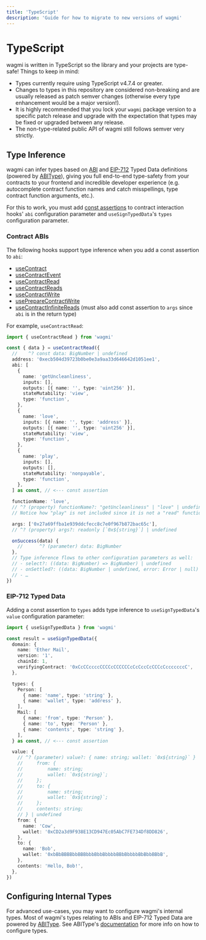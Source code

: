 ```yaml
---
title: 'TypeScript'
description: 'Guide for how to migrate to new versions of wagmi'
---
```


# TypeScript

wagmi is written in TypeScript so the library and your projects are type-safe! Things to keep in mind:

- Types currently require using TypeScript v4.7.4 or greater.
- Changes to types in this repository are considered non-breaking and are usually released as patch semver changes (otherwise every type enhancement would be a major version!).
- It is highly recommended that you lock your `wagmi` package version to a specific patch release and upgrade with the expectation that types may be fixed or upgraded between any release.
- The non-type-related public API of wagmi still follows semver very strictly.

## Type Inference

wagmi can infer types based on [ABI](https://docs.soliditylang.org/en/v0.8.15/abi-spec.html#json) and [EIP-712](https://eips.ethereum.org/EIPS/eip-712) Typed Data definitions (powered by [ABIType](https://github.com/wagmi-dev/abitype)), giving you full end-to-end type-safety from your contracts to your frontend and incredible developer experience (e.g. autocomplete contract function names and catch misspellings, type contract function arguments, etc.).

For this to work, you must add [const assertions](https://www.typescriptlang.org/docs/handbook/release-notes/typescript-3-4.html#const-assertions) to contract interaction hooks' `abi` configuration parameter and `useSignTypedData`'s `types` configuration parameter.

### Contract ABIs

The following hooks support type inference when you add a const assertion to `abi`:

- [useContract](/docs/hooks/useContract)
- [useContractEvent](/docs/hooks/useContractEvent)
- [useContractRead](/docs/hooks/useContractRead)
- [useContractReads](/docs/hooks/useContractReads)
- [useContractWrite](/docs/hooks/useContractWrite)
- [usePrepareContractWrite](/docs/hooks/usePrepareContractWrite)
- [useContractInfiniteReads](/docs/hooks/useContractInfiniteReads) (must also add const assertion to `args` since `abi` is in the return type)

For example, `useContractRead`:

```ts
import { useContractRead } from 'wagmi'

const { data } = useContractRead({
  //    ^? const data: BigNumber | undefined
  address: '0xecb504d39723b0be0e3a9aa33d646642d1051ee1',
  abi: [
    {
      name: 'getUncleanliness',
      inputs: [],
      outputs: [{ name: '', type: 'uint256' }],
      stateMutability: 'view',
      type: 'function',
    },
    {
      name: 'love',
      inputs: [{ name: '', type: 'address' }],
      outputs: [{ name: '', type: 'uint256' }],
      stateMutability: 'view',
      type: 'function',
    },
    {
      name: 'play',
      inputs: [],
      outputs: [],
      stateMutability: 'nonpayable',
      type: 'function',
    },
  ] as const, // <--- const assertion

  functionName: 'love',
  // ^? (property) functionName?: "getUncleanliness" | "love" | undefined
  // Notice how "play" is not included since it is not a "read" function

  args: ['0x27a69ffba1e939ddcfecc8c7e0f967b872bac65c'],
  // ^? (property) args?: readonly [`0x${string}`] | undefined

  onSuccess(data) {
    //      ^? (parameter) data: BigNumber
  },
  // Type inference flows to other configuration parameters as well:
  // - select?: ((data: BigNumber) => BigNumber) | undefined
  // - onSettled?: ((data: BigNumber | undefined, error: Error | null) => void) | undefined
  // - …
})
```

### EIP-712 Typed Data

Adding a const assertion to `types` adds type inference to `useSignTypedData`'s `value` configuration parameter:

```ts
import { useSignTypedData } from 'wagmi'

const result = useSignTypedData({
  domain: {
    name: 'Ether Mail',
    version: '1',
    chainId: 1,
    verifyingContract: '0xCcCCccccCCCCcCCCCCCcCcCccCcCCCcCcccccccC',
  },

  types: {
    Person: [
      { name: 'name', type: 'string' },
      { name: 'wallet', type: 'address' },
    ],
    Mail: [
      { name: 'from', type: 'Person' },
      { name: 'to', type: 'Person' },
      { name: 'contents', type: 'string' },
    ],
  } as const, // <--- const assertion

  value: {
    // ^? (parameter) value?: { name: string; wallet: `0x${string}` } | {
    //     from: {
    //         name: string;
    //         wallet: `0x${string}`;
    //     };
    //     to: {
    //         name: string;
    //         wallet: `0x${string}`;
    //     };
    //     contents: string;
    // } | undefined
    from: {
      name: 'Cow',
      wallet: '0xCD2a3d9F938E13CD947Ec05AbC7FE734Df8DD826',
    },
    to: {
      name: 'Bob',
      wallet: '0xbBbBBBBbbBBBbbbBbbBbbbbBBbBbbbbBbBbbBBbB',
    },
    contents: 'Hello, Bob!',
  },
})
```

## Configuring Internal Types

For advanced use-cases, you may want to configure wagmi's internal types. Most of wagmi's types relating to ABIs and EIP-712 Typed Data are powered by [ABIType](https://github.com/wagmi-dev/abitype). See ABIType's [documentation](https://github.com/wagmi-dev/abitype#configuration) for more info on how to configure types.
